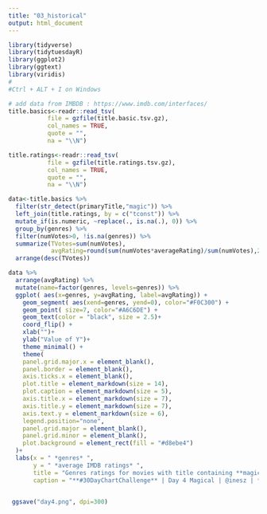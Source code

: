 ```yaml
---
title: "03_historical"
output: html_document
---
```


```r
library(tidyverse)
library(tidytuesdayR)
library(ggplot2)
library(ggtext)
library(viridis)
# 
#Ctrl + ALT + I on Windows

```

```r
# add data from IMBDB : https://www.imdb.com/interfaces/
title.basics<-readr::read_tsv(
           file = gzfile(title.basic.tsv.gz),
           col_names = TRUE,
           quote = "",
           na = "\\N")

title.ratings<-readr::read_tsv(
           file = gzfile(title.ratings.tsv.gz),
           col_names = TRUE,
           quote = "",
           na = "\\N")

data<-title.basics %>% 
  filter(str_detect(primaryTitle,"magic")) %>% 
  left_join(title.ratings, by = c("tconst")) %>% 
  mutate_if(is.numeric, ~replace(., is.na(.), 0)) %>% 
  group_by(genres) %>% 
  filter(numVotes>0, !is.na(genres)) %>% 
  summarize(TVotes=sum(numVotes), 
            avgRating=round(sum(numVotes*averageRating)/sum(numVotes),2) ) %>% 
  arrange(desc(TVotes))

```


```r
data %>%
  arrange(avgRating) %>%
  mutate(name=factor(genres, levels=genres)) %>%   
  ggplot( aes(x=genres, y=avgRating, label=avgRating)) +
    geom_segment( aes(xend=genres, yend=0), color="#F0C300") +
    geom_point( size=7, color="#A6C6DE") +
    geom_text(color = "black", size = 2.5)+
    coord_flip() +
    xlab("")+
    ylab("Value of Y")+
    theme_minimal() +
    theme(
    panel.grid.major.x = element_blank(),
    panel.border = element_blank(),
    axis.ticks.x = element_blank(),
    plot.title = element_markdown(size = 14),
    plot.caption = element_markdown(size = 5),
    axis.title.x = element_markdown(size = 7),
    axis.title.y = element_markdown(size = 7),
    axis.text.y = element_markdown(size = 6),
    legend.position="none",
    panel.grid.major = element_blank(),
    panel.grid.minor = element_blank(),
    plot.background = element_rect(fill = "#d8ebe4")
  )+
  labs(x = " *genres* ", 
       y = " *average IMDB ratings* ", 
       title = "Genres ratings for movies with title containing **magic** ",
       caption = "**#30DayChartChallenge** | Day 4 Magical | @inesz | **Data Source:** IMDB database") 


 ggsave("day4.png", dpi=300)
```



```r




```
